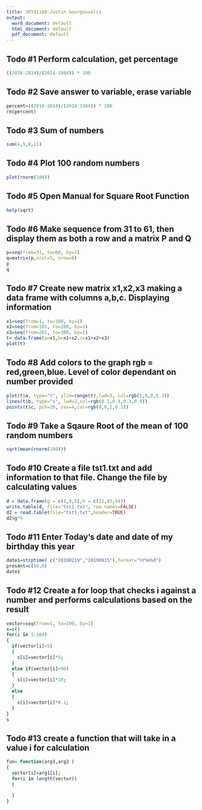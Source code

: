 ```yaml
---
title: SRT411A0-Justin Gourgouvelis
output:
  word_document: default
  html_document: default
  pdf_document: default
---
```

## Todo #1 Perform calculation, get percentage
```r
((2018-2014)/(2014-1984)) * 100
```

## Todo #2 Save answer to variable, erase variable
```r
percent=((2018-2014)/(2014-1984)) * 100
rm(percent)
```

## Todo #3 Sum of numbers
```r
sum(4,5,8,11)
```

## Todo #4 Plot 100 random numbers
```r
plot(rnorm(100))
```

## Todo #5 Open Manual for Square Root Function
```r
help(sqrt)
```

## Todo #6 Make sequence from 31 to 61, then display them as both a row and a matrix P and Q
```r
p=seq(from=31, to=60, by=1)
q=matrix(p,ncol=5, nrow=6)
p
q
```

## Todo #7 Create new matrix x1,x2,x3 making a data frame with columns a,b,c. Displaying information
```r
x1=seq(from=1, to=100, by=1)
x2=seq(from=101, to=200, by=1)
x3=seq(from=201, to=300, by=1)
t= data.frame(a=x1,b=x1+x2,c=x1+x2+x3)
plot(t)
```

## Todo #8 Add colors to the graph rgb = red,green,blue. Level of color dependant on number provided
```r
plot(t$a, type="l", ylim=range(t),lwd=3, col=rgb(1,0,0,0.3))
lines(t$b, type="s", lwd=2,col=rgb(0.3,0.4,0.3,0.9))
points(t$c, pch=20, cex=4,col=rgb(0,0,1,0.3))
```

## Todo #9 Take a Sqaure Root of the mean of 100 random numbers
```r
sqrt(mean(rnorm(100)))
```

## Todo #10 Create a file tst1.txt and add information to that file. Change the file by calculating values
```r
d = data.frame(g = c(3,4,5),h = c(12,43,54))
write.table(d, file="tst1.txt", row.names=FALSE)
d2 = read.table(file="tst1.txt",header=TRUE)
d2$g*5
```

## Todo #11 Enter Today's date and date of my birthday this year
```r
date1=strptime( c("20190219","20190815"),format="%Y%m%d")
present=c(10,6)
date1
```
## Todo #12 Create a for loop that checks i against a number and performs calculations based on the result
```r
vector=seq(from=1, to=100, by=1)
s=c()
for(i in 1:100)
{
  if(vector[i]<5)
  {
    s[i]=vector[i]*5;
  }
  else if(vector[i]>90)
  {
    s[i]=vector[i]*10;
  }
  else
  {
    s[i]=vector[i]*0.1;
  }
}
s
```
## Todo #13 create a function that will take in a value i for calculation
```r
fun= function(arg1,arg2 )
{
  vector[i]=arg1[i];
  for(i in length(vector))
  {
    
  }
}
```